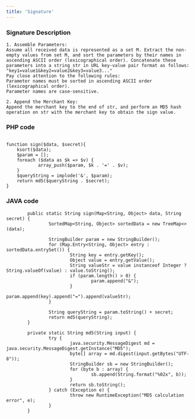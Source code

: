 ```yaml
---
title: 'Signature'
---
```


### Signature Description
```
1. Assemble Parameters:
Assume all received data is represented as a set M. Extract the non-empty values from set M, and sort the parameters by their names in ascending ASCII order (lexicographical order). Concatenate these parameters into a string str in URL key-value pair format as follows:
"key1=value1&key2=value2&key3=value3..."
Pay close attention to the following rules:
Parameter names must be sorted in ascending ASCII order (lexicographical order).
Parameter names are case-sensitive.

2. Append the Merchant Key:
Append the merchant key to the end of str, and perform an MD5 hash operation on str with the merchant key to obtain the sign value.
```


### PHP code
```

function sign($data, $secret){
	ksort($data);
	$param = [];
	foreach ($data as $k => $v) {
			array_push($param, $k . '=' . $v);
	}
	$queryString = implode('&', $param);
	return md5($queryString . $secret);
}

```


### JAVA code
```
		public static String sign(Map<String, Object> data, String secret) {
				SortedMap<String, Object> sortedData = new TreeMap<>(data);

				StringBuilder param = new StringBuilder();
				for (Map.Entry<String, Object> entry : sortedData.entrySet()) {
						String key = entry.getKey();
						Object value = entry.getValue();
						String valueStr = value instanceof Integer ? String.valueOf(value) : value.toString();
						if (param.length() > 0) {
								param.append("&");
						}
						param.append(key).append("=").append(valueStr);
				}

				String queryString = param.toString() + secret;
				return md5(queryString);
		}

		private static String md5(String input) {
				try {
						java.security.MessageDigest md = java.security.MessageDigest.getInstance("MD5");
						byte[] array = md.digest(input.getBytes("UTF-8"));
						StringBuilder sb = new StringBuilder();
						for (byte b : array) {
								sb.append(String.format("%02x", b));
						}
						return sb.toString();
				} catch (Exception e) {
						throw new RuntimeException("MD5 calculation error", e);
				}
		}
```